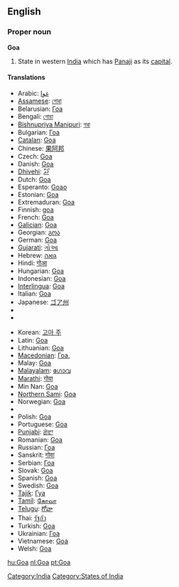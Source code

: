==English==
{{wikipedia}}

===Proper noun===
'''Goa'''

# State in western [[India]] which has [[Panaji]] as its [[capital]].

====Translations====
{{trans-top|state in western India}}
* Arabic: [[غوا]]
* [[Assamese]]: [[গোৱা]]
* Belarusian: [[Гоа]]
* Bengali: [[গোয়া]]
* [[Bishnupriya Manipuri]]: [[গৱা]]
* Bulgarian: [[Гоа]]
* [[Catalan]]: [[Goa#Catalan|Goa]]
* Chinese: [[果阿邦]]
* Czech: [[Goa#Czech|Goa]]
* Danish: [[Goa#Danish|Goa]]
* [[Dhivehi]]: [[ގޯވާ]]
* Dutch: [[Goa#Dutch|Goa]]
* Esperanto: [[Goao]]
* Estonian: [[Goa#Estonian|Goa]]
* Extremaduran: [[Goa#Extremaduran|Goa]]
* Finnish: [[Goa#Finnish|goa]]
* French: [[Goa#French|Goa]]
* [[Galician]]: [[Goa#Galicaian|Goa]]
* Georgian: [[გოა]]
* German: [[Goa#German|Goa]]
* [[Gujarati]]: [[ગોઆ]]
* Hebrew: [[גואה]]
* Hindi: [[गोआ]]
* Hungarian: [[Goa#Hungarian|Goa]]
* Indonesian: [[Goa#Indonesian|Goa]]
* [[Interlingua]]: [[Goa#Interlingua|Goa]]
* Italian: [[Goa#Italian|Goa]]
* Japanese: [[ゴア州]]
* {{trreq|Kannada}}
* {{trreq|Konkani}}
{{trans-mid}}
* Korean: [[고아 주]]
* Latin: [[Goa#Latin|Goa]]
* Lithuanian: [[Goa#Lithuanian|Goa]]
* [[Macedonian]]: [[Гоа]],  {{t|mk|Гоа|f|tr=Góa|sc=Cyrl}}
* Malay: [[Goa#Malay|Goa]]
* [[Malayalam]]: [[ഗോവ]]
* [[Marathi]]: [[गोवा]]
* Min Nan: [[Goa#Min-nan|Goa]]
* [[Northern Sami]]: [[Goa#Northern Sami|Goa]]
* Norwegian: [[Goa#Norwegian|Goa]]
* {{trreq|Oriya}}
* Polish: [[Goa#Polish|Goa]]
* Portuguese: [[Goa#Portuguese|Goa]]
* [[Punjabi]]: [[ਗੋਵਾ]]
* Romanian: [[Goa#Romanian|Goa]]
* Russian: [[Гоа]]
* Sanskrit: [[गोवा]]
* Serbian: [[Гоа]]
* Slovak: [[Goa#Slovak|Goa]]
* Spanish: [[Goa#Spanish|Goa]]
* Swedish: [[Goa#Swedish|Goa]]
* [[Tajik]]: [[Гуа]]
* [[Tamil]]: [[கோவா]]
* [[Telugu]]: [[గోవా]]
* Thai: [[รัฐกัว]]
* Turkish: [[Goa#Turkish|Goa]]
* Ukrainian: [[Гоа]]
* Vietnamese: [[Goa#Vietnamese|Goa]]
* Welsh: [[Goa#Welsh|Goa]]
{{trans-bottom}}

[[Category:India]]
[[Category:States of India]]

[[hu:Goa]]
[[nl:Goa]]
[[pt:Goa]]